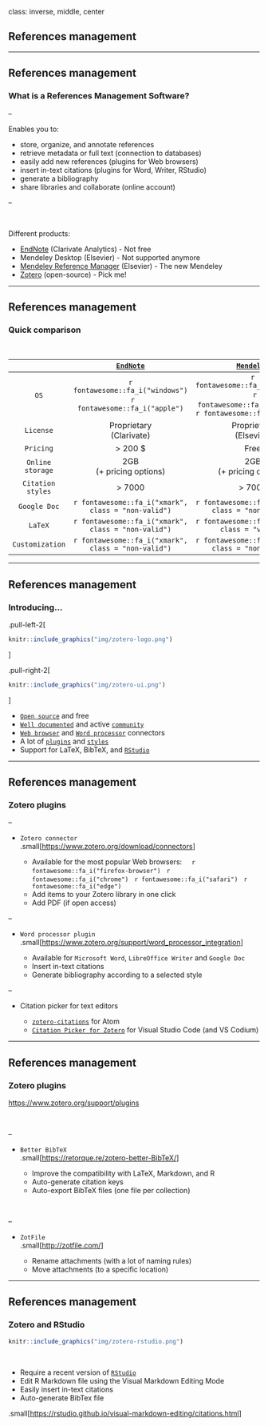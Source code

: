 class: inverse, middle, center

## References management

---

## References management

### What is a References Management Software?

--

Enables you to:

- store, organize, and annotate references
- retrieve metadata or full text (connection to databases)
- easily add new references (plugins for Web browsers)
- insert in-text citations (plugins for Word, Writer, RStudio)
- generate a bibliography
- share libraries and collaborate (online account)

--

<br />

Different products:

- [EndNote](https://endnote.com/) (Clarivate Analytics) - Not free
- Mendeley Desktop (Elsevier) - Not supported anymore
- [Mendeley Reference Manager](https://www.mendeley.com/reference-management/reference-manager) (Elsevier) - The new Mendeley
- [Zotero](https://www.zotero.org/) (open-source) - Pick me!

---

## References management

### Quick comparison

<br>

|                   |                 [`EndNote`](https://endnote.com/)                 |           [`Mendeley`](https://www.mendeley.com/reference-management/reference-manager)            |                                [`Zotero`](https://www.zotero.org/)                                 |
|:----------------:|:----------------------:|:----------------:|:------------------:|
|       `OS`        | `r fontawesome::fa_i("windows")`   `r fontawesome::fa_i("apple")` | `r fontawesome::fa_i("windows")`   `r fontawesome::fa_i("apple")`   `r fontawesome::fa_i("linux")` | `r fontawesome::fa_i("windows")`   `r fontawesome::fa_i("apple")`   `r fontawesome::fa_i("linux")` |
|     `License`     |                    Proprietary<br>(Clarivate)                     |                                     Proprietary<br>(Elsevier)                                      |                                       Open source<br>(AGPL)                                        |
|     `Pricing`     |                             \> 200 \$                             |                                                Free                                                |                                                Free                                                |
| `Online storage`  |                    2GB<br>(+ pricing options)                     |                                     2GB<br>(+ pricing options)                                     |                                   300 MB<br>(+ pricing options)                                    |
| `Citation styles` |                              \> 7000                              |                                              \> 7000                                               |                                             \> 10,000                                              |
|   `Google Doc`    |        `r fontawesome::fa_i("xmark", class = "non-valid")`        |                        `r fontawesome::fa_i("xmark", class = "non-valid")`                         |                          `r fontawesome::fa_i("check", class = "valid")`                           |
|      `LaTeX`      |        `r fontawesome::fa_i("xmark", class = "non-valid")`        |                          `r fontawesome::fa_i("check", class = "valid")`                           |                          `r fontawesome::fa_i("check", class = "valid")`                           |
|  `Customization`  |        `r fontawesome::fa_i("xmark", class = "non-valid")`        |                        `r fontawesome::fa_i("xmark", class = "non-valid")`                         |                          `r fontawesome::fa_i("check", class = "valid")`                           |

---

## References management

### Introducing...

.pull-left-2[
```r
knitr::include_graphics("img/zotero-logo.png")
```
]

.pull-right-2[
```r
knitr::include_graphics("img/zotero-ui.png")
```
]

- [`Open source`](https://github.com/zotero/zotero) and free
- [`Well documented`](https://www.zotero.org/support/) and active [`community`](https://forums.zotero.org/discussions)
- [`Web browser`](https://www.zotero.org/download/connectors) and [`Word processor`](https://www.zotero.org/support/word_processor_integration) connectors
- A lot of [`plugins`](https://www.zotero.org/support/plugins) and [`styles`](https://www.zotero.org/styles)
- Support for LaTeX, BibTeX, and [`RStudio`](https://rstudio.github.io/visual-markdown-editing/citations.html)

---

## References management

### Zotero plugins

--

- `Zotero connector`<br> .small[<https://www.zotero.org/download/connectors>]

  - Available for the most popular Web browsers:  
  &nbsp; `r fontawesome::fa_i("firefox-browser")`
  &nbsp; `r fontawesome::fa_i("chrome")`
  &nbsp; `r fontawesome::fa_i("safari")`
  &nbsp; `r fontawesome::fa_i("edge")`
  - Add items to your Zotero library in one click
  - Add PDF (if open access)

--

- `Word processor plugin`<br> .small[<https://www.zotero.org/support/word_processor_integration>]

  - Available for `Microsoft Word`, `LibreOffice Writer` and `Google Doc`
  - Insert in-text citations
  - Generate bibliography according to a selected style

--

- Citation picker for text editors

  - [`zotero-citations`](https://atom.io/packages/zotero-citations) for Atom
  - [`Citation Picker for Zotero`](https://marketplace.visualstudio.com/items?itemName=mblode.zotero) for Visual Studio Code (and VS Codium)

---

## References management

### Zotero plugins

<https://www.zotero.org/support/plugins>

<br>

--

- `Better BibTeX`<br> .small[<https://retorque.re/zotero-better-BibTeX/>]

  - Improve the compatibility with LaTeX, Markdown, and R
  - Auto-generate citation keys
  - Auto-export BibTeX files (one file per collection)

<br>

--

- `ZotFile`<br> .small[<http://zotfile.com/>]

  - Rename attachments (with a lot of naming rules)
  - Move attachments (to a specific location)


---

## References management

### Zotero and RStudio

```r
knitr::include_graphics("img/zotero-rstudio.png")
```

<br>

- Require a recent version of [`RStudio`](https://www.rstudio.com/products/rstudio/)
- Edit R Markdown file using the Visual Markdown Editing Mode
- Easily insert in-text citations
- Auto-generate BibTex file

.small[<https://rstudio.github.io/visual-markdown-editing/citations.html>]
